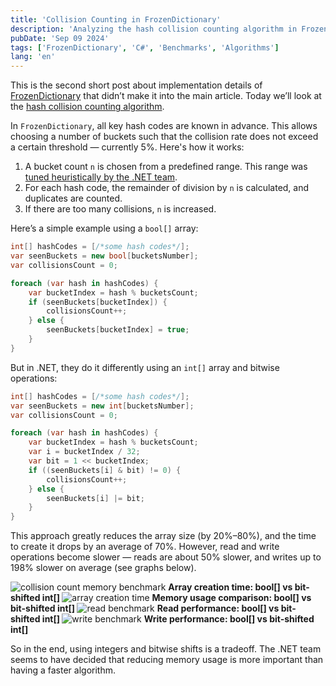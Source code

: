 ```yaml
---
title: 'Collision Counting in FrozenDictionary'
description: 'Analyzing the hash collision counting algorithm in FrozenDictionary and its optimization using bitwise operations'
pubDate: 'Sep 09 2024'
tags: ['FrozenDictionary', 'C#', 'Benchmarks', 'Algorithms']
lang: 'en'
---
```



This is the second short post about implementation details of [FrozenDictionary](2024-08-22-frozen-dictionary) that didn’t make it into the main article. Today we’ll look at the [hash collision counting algorithm](https://github.com/dotnet/runtime/blob/1c4755daf8f25f067a360c1dcae0d19df989e4e7/src/libraries/System.Collections.Immutable/src/System/Collections/Frozen/FrozenHashTable.cs#L277).

In `FrozenDictionary`, all key hash codes are known in advance. This allows choosing a number of buckets such that the collision rate does not exceed a certain threshold — currently 5%. Here's how it works:

1. A bucket count `n` is chosen from a predefined range. This range was [tuned heuristically by the .NET team](https://github.com/dotnet/runtime/blob/1c4755daf8f25f067a360c1dcae0d19df989e4e7/src/libraries/System.Collections.Immutable/src/System/Collections/Frozen/FrozenHashTable.cs#L177).
2. For each hash code, the remainder of division by `n` is calculated, and duplicates are counted.
3. If there are too many collisions, `n` is increased.

Here’s a simple example using a `bool[]` array:

```csharp
int[] hashCodes = [/*some hash codes*/];
var seenBuckets = new bool[bucketsNumber];
var collisionsCount = 0;

foreach (var hash in hashCodes) {
    var bucketIndex = hash % bucketsCount;
    if (seenBuckets[bucketIndex]) {
        collisionsCount++;
    } else {
        seenBuckets[bucketIndex] = true;
    }
}
```

But in .NET, they do it differently using an `int[]` array and bitwise operations:

```csharp
int[] hashCodes = [/*some hash codes*/];
var seenBuckets = new int[bucketsNumber];
var collisionsCount = 0;

foreach (var hash in hashCodes) {
    var bucketIndex = hash % bucketsCount;
    var i = bucketIndex / 32;
    var bit = 1 << bucketIndex;
    if ((seenBuckets[i] & bit) != 0) {
        collisionsCount++;
    } else {
        seenBuckets[i] |= bit;
    }
}
```

This approach greatly reduces the array size (by 20%–80%), and the time to create it drops by an average of 70%. However, read and write operations become slower — reads are about 50% slower, and writes up to 198% slower on average (see graphs below).

<Image src={image01} alt="collision count memory benchmark" />
<strong style="text-align: center;">
  Array creation time: bool[] vs bit-shifted int[]
</strong>

<Image src={image02} alt="array creation time" />
<strong style="text-align: center;">
  Memory usage comparison: bool[] vs bit-shifted int[]
</strong>

<Image src={image03} alt="read benchmark" />
<strong style="text-align: center;">
  Read performance: bool[] vs bit-shifted int[]
</strong>

<Image src={image04} alt="write benchmark" />
<strong style="text-align: center;">
  Write performance: bool[] vs bit-shifted int[]
</strong>

So in the end, using integers and bitwise shifts is a tradeoff. The .NET team seems to have decided that reducing memory usage is more important than having a faster algorithm.
